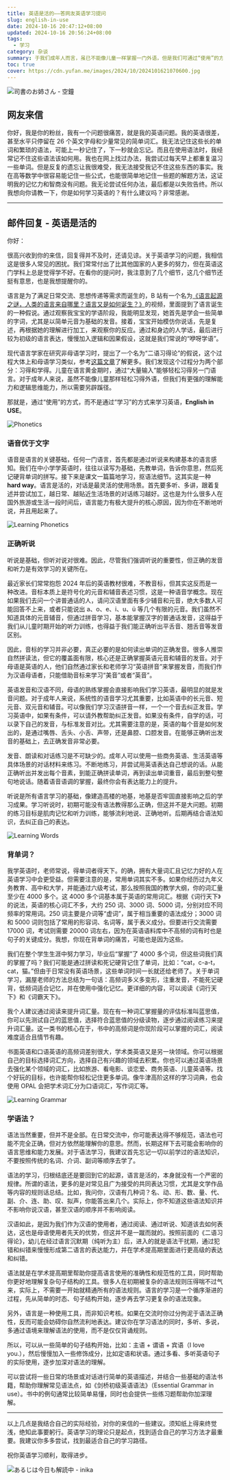 ```yaml
---
title: 英语是活的——答网友英语学习提问
slug: english-in-use
date: 2024-10-16 20:47:12+08:00
updated: 2024-10-16 20:56:24+08:00
tags:
  - 学习
category: 杂谈
summary: 于我们成年人而言，虽已不能像儿童一样掌握一门外语，但是我们可通过“使用”的方式来习得英语。
toc: true
cover: https://cdn.yufan.me/images/2024/10/2024101621070600.jpg
---
```


![司書のお姉さん - 空鐘](https://cdn.yufan.me/images/2024/10/2024101621015100.jpg)

<MusicPlayer id={22641970} />

## 网友来信

你好，我是你的粉丝，我有一个问题很痛苦，就是我的英语问题。我的英语很差，甚至水平只停留在 26 个英文字母和少量常见的简单词汇。我无法记住这些长的单词和繁琐的语法，可能上一秒记住了，下一秒就会忘记。而且在使用语法时，我经常记不住这些语法该如何用。我也在网上找过办法，我尝试过每天早上都重复温习一些单词。但是反复的遗忘让我很难受，我无法接受我记不住这些东西的事实。我在高等数学中很容易能记住一些公式，也能很简单地记住一些题的解题方法，这证明我的记忆力和智商没有问题。我无论尝试任何办法，最后都是以失败告终。所以我想向你请教一下，你是如何学习英语的？有什么建议吗？非常感谢。

---

## 邮件回复 - 英语是活的

你好：

很高兴收到你的来信，回复得并不及时，还请见谅。关于英语学习的问题，我相信这是很多人常见的困扰。我们常常付出了比其他国家的人更多的努力，但在英语这门学科上总是觉得学不好。在看你的提问时，我注意到了几个细节，这几个细节还挺有意思，也是我想提醒你的。

语言是为了满足日常交流、思想传递等需求而诞生的，B 站有一个名为[《语言起源之谜，人类的语言来自哪里？语言又是如何诞生？》](https://www.bilibili.com/video/BV1g21XYpEsb/)的视频，里面提到了语言诞生的一种假说。通过观察我宝宝的学语阶段，我能明显发现，她首先是学会一些简单的字词，尤其是以简单元音为基础的发音。接着，宝宝开始模仿你说话，先是复述，再根据她的理解进行加工，来观察你的反应。通过和身边的人学话，最后进行较为初级的语言表达，慢慢加入逻辑和因果假设，这就是我们常说的“咿呀学语”。

现代语言学家在研究非母语学习时，提出了一个名为“二语习得论”的假说，这个过程大体上和母语学习类似，参考[这篇文章](https://mp.weixin.qq.com/s/GdH9YnTC86JhGE_iDBw8Rg)了解更多。我们发现这个过程分为两个部分：习得和学得。儿童在语言黄金期时，通过“大量输入”能够轻松习得另一门语言。对于成年人来说，虽然不能像儿童那样轻松习得外语，但我们有更强的理解能力和逻辑思维能力，所以需要另辟蹊径。

那就是，通过“使用”的方式，而不是通过“学习”的方式来学习英语，**English in USE**。

![Phonetics](https://cdn.yufan.me/images/2024/10/2024101818215100.jpg)

### 语音优于文字

语音是语言的关键基础，任何一门语言，首先都是通过听说来构建基本的语言感知。我们在中小学学英语时，往往以读写为基础，先教单词，告诉你意思，然后死记硬背单词的拼写。接下来是课文一篇篇地学习，抠语法细节。这其实是一种 **hard way**。语言是活的，对话是最灵活的使用场景。首先要多听、多讲，跟着复述并尝试加工，越日常、越贴近生活场景的对话练习越好。这也是为什么很多人在国外旅游或生活一段时间后，语言能力有极大提升的核心原因，因为你在不断地听说，并且用起来了。

![Learning Phonetics](https://cdn.yufan.me/images/2024/10/2024101818162700.jpg)

### 正确听说

听说是基础，但听对说对很难。因此，尽管我们强调听说的重要性，但正确的发音和听力是有效学习的关键所在。

最近家长们常常抱怨 2024 年后的英语教材很难，不教音标，但其实这反而是一种改进。音标本质上是符号化的元音和辅音表述习惯，这是一种语音学概念。现在如果我们去问一个讲普通话的人，请问汉语里面有多少辅音和元音，绝大多数人可能回答不上来，或者只能说出 a、o、e、i、u、ü 等几个有限的元音。我们虽然不知道具体的元音辅音，但通过拼音学习，基本能掌握汉字的普通话发音，这得益于我们从儿童时期开始的听力训练，也得益于我们能正确听出平舌音、翘舌音等发音区别。

因此，音标的学习并非必要，真正必要的是如何读出单词的正确发音。很多人推崇自然拼读法，但它的覆盖面有限，核心还是正确掌握英语元音和辅音的发音。对于母语是英语的人，他们自然通过家长和老师学习“英语拼音”来掌握发音，而我们作为汉语母语者，只能借助音标来学习“美音”或者“英音”。

英语发音和汉语不同，母语的熟练掌握会直接影响我们学习英语，最明显的就是发音问题。对于成年人来说，系统性的语音学习尤其重要，比如英语中的长元音、短元音、双元音和辅音。可以像我们学习汉语拼音一样，一个一个音去纠正发音。学习英语中，如果有条件，可以请外教帮助纠正发音。如果没有条件，自学的话，可以录下自己的发音，与标准发音对比。尤其需要注意的是，英语的每个音是如何发出的，是通过嘴唇、舌头、小舌、声带，还是鼻腔、口腔发音。在能够正确听出发音的基础上，去正确发音非常必要。

发音、朗读和对话练习是不可缺少的。成年人可以使用一些商务英语、生活英语等具体场景的对话材料来练习。不断地练习，并尝试用英语表达自己想说的话。从能正确听出并发出每个音素，到能正确拼读单词，再到读出单词重音，最后到整句整句地说话。随着语音语调的掌握，最终你会有表达能力上的提升。

听说是所有语言学习的基础，像建造高楼的地基，地基是否牢固直接影响之后的学习成果。学习听说时，初期可能没有语法教得那么正确，但这并不是大问题。初期的练习目标是肌肉记忆和听力训练，能够流利地说、正确地听。后期再结合语法知识，去纠正自己的表达。

![Learning Words](https://cdn.yufan.me/images/2024/10/2024101818163700.jpg)

### 背单词？

我学英语时，老师常说，得单词者得天下。的确，拥有大量词汇且记忆力好的人在英语学习中会更受益。但需要注意的是，常用单词其实不多。如果你经历过九年义务教育、高中和大学，并能通过六级考试，那么按照我国的教学大纲，你的词汇量至少在 4000 多个。这 4000 多个词基本属于英语的常用词汇。根据《词行天下》的说法，英语的核心词汇不多，大约 250 词、3000 词、5000 词，分别对应不同频率的常用词。250 词主要是介词等“虚词”，属于相当重要的语法成分；3000 词和 5000 词则包括了常用的形容词、名词等，属于表义成分。但要进行交流需要 17000 词，考试则需要 20000 词左右，因为在英语语料库中不高频的词有时也是句子的关键成分。我想，你现在背单词的痛苦，可能也是因为这些。

我们在整个学生生涯中努力学习，毕业后“掌握”了 4000 多个词，但这些词我们真的掌握了吗？我们可能是通过拼读和死记硬背记住了单词，比如：“cat，c-a-t，cat，猫。”但由于日常没有英语场景，这些单词时间一长就还给老师了。关于单词学习，漏屋老师的方法总结为一句话：高频词多义多变形，注重发音，不能死记硬背，低频词适合记忆，并在使用中强化记忆。更详细的内容，可以阅读《词行天下》和《词霸天下》。

我个人建议通过阅读来提升词汇量。现在有一种词汇掌握量的评估标准叫蓝思值，你可以先测试自己的蓝思值，选择符合蓝思值的分级读物，逐步通过阅读练习来提升词汇量。这一类书的核心在于，书中的高频词是你现阶段可以掌握的词汇，阅读难度适合且情节有趣。

书面英语和口语英语的高频词差别很大，学术类英语又是另一块领域。你可以根据自己的目标选择词汇方向，选择自己有兴趣的领域去积累。你也可以通过英语场景去强化某个领域的词汇，比如旅游、看电影、谈恋爱、商务英语、儿童英语等。找个好玩的目标，也许能帮你轻松记住更多单词。像牛津高阶这样的学习词典，也会使用 OPAL 会把学术词汇分为口语词汇，写作词汇等。

![Learning Grammar](https://cdn.yufan.me/images/2024/10/2024101818164300.jpg)

### 学语法？

语法当然重要，但并不是全部。在日常交流中，你可能表达得不够规范，语法也可能不完全正确，但对方依然能理解你的意思。然而，长期这样下去可能会影响你的语言思维和能力发展。对于语法学习，我建议首先忘记一切以前学过的语法知识，不要按照传统的名词、介词、副词等顺序去学了。

语法的学习，归根结底还是要回到它的起源，语言是活的，本身就没有一个严密的规律。所谓的语法，更多的是对常见且广为接受的共同表达习惯，尤其是文学作品等内容的规则话总结。比如，我问你，汉语有几种词？名、动、形、数、量、代、副、介、连、助、叹、拟声，你能答出来几个。实际上，你不知道这些语法知识并不影响你说汉语，甚至汉语的顺序并不影响阅读。

汉语如此，是因为我们作为汉语的使用者，通过阅读、通过听说、知道该去如何表达，这也是母语使用者先天的优势，但这并不是一蹴而就的。按照前面的《二语习得论》，幼儿在经过语言沉默期（纯听为主）后，进入的就是语法干扰期，通过犯错和纠错来慢慢形成第二语言的表达能力，并在学术提高期里面进行更高级的表达和纠错。

语法就是在学术提高期里帮助你提高语言使用的准确性和规范性的工具，同时帮助你更好地理解复杂句子结构的工具。很多人在初期被复杂的语法规则压得喘不过气来，实际上，不需要一开始就精通所有的语法规则。语言的学习是一个循序渐进的过程，先从简单的时态、句子结构开始，逐步再去学习更复杂的语法现象。

另外，语言是一种使用工具，而非知识考核。如果在交流时你过分拘泥于语法正确性，反而可能会妨碍你自然流利地表达。建议你在学习语法的同时，多听、多说，多通过语境来理解语法的使用，而不是仅仅背诵规则。

所以，可以从一些简单的句子结构开始，比如：主语 + 谓语 + 宾语（I love you.），然后慢慢加入一些修饰成分，比如定语和状语。通过多看、多听英语句子的实际使用，逐步加深对语法的理解。

可以尝试将一些日常的场景或对话进行简单的英语描述，并结合一些基础的语法书籍，帮助你理解常见语法点，如《剑桥初级英语语法》（Essential Grammar in use）。书中的例句通常比较简单易懂，同时也会提供一些练习题帮助你加深理解。

----

以上几点是我结合自己的实际经验，对你的来信的一些建议。须知纸上得来终觉浅，绝知此事要躬行。英语学习的理论只是起点，找到适合自己的学习方法才最重要。我建议你多多尝试，找到最适合自己的学习路径。

祝你英语学习顺利，取得进步。

![あるじは今日も解読中 - inika](https://cdn.yufan.me/images/2024/10/2024101621055400.jpg)
